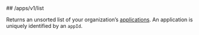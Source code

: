 
<MethodPill method="get" />
## /apps/v1/list

Returns an unsorted list of your organization’s [applications](https://hathora.dev/docs/concepts/hathora-entities#application). An application is uniquely identified by an `appId`.
